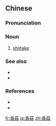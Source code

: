 ==Chinese==
{{zh-forms|alt=香菰}}

===Pronunciation===
{{zh-pron
|m=xiānggū
|c=hoeng1 gu1
|h=pfs=hiông-kû
|mn=qz,tw,xm:hiuⁿ-ko͘/zz:hioⁿ-ko͘
|cat=n
}}

===Noun===
{{zh-noun}}

# [[shiitake]]

===See also===
* {{zh-l|冬菇}}
* {{zh-l|花菇}}

===References===
* {{pedialite|香菇|lang=zh}}
* {{pedialite|shiitake}}

[[fr:香菇]]
[[ja:香菇]]
[[zh:香菇]]